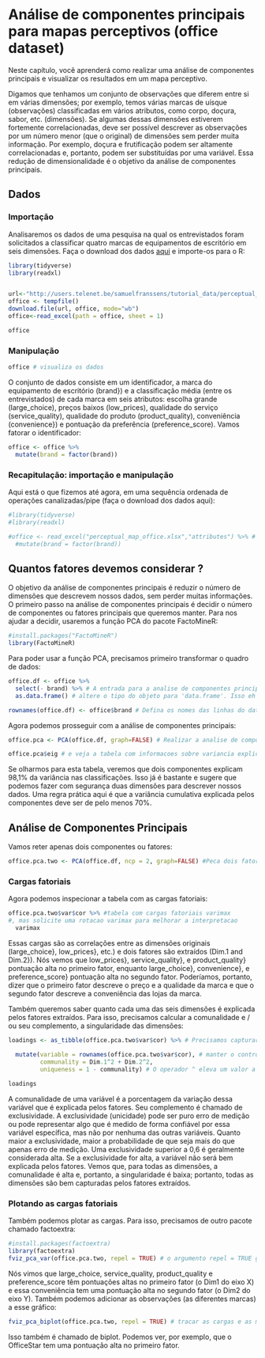 # Análise de componentes principais para mapas perceptivos (office dataset){.unlisted .unnumbered}

Neste capítulo, você aprenderá como realizar uma análise de componentes principais e visualizar os resultados em um mapa perceptivo.

Digamos que tenhamos um conjunto de observações que diferem entre si em várias dimensões; por exemplo, temos várias marcas de uísque (observações) classificadas em vários atributos, como corpo, doçura, sabor, etc. (dimensões). Se algumas dessas dimensões estiverem fortemente correlacionadas, deve ser possível descrever as observações por um número menor (que o original) de dimensões sem perder muita informação. Por exemplo, doçura e frutificação podem ser altamente correlacionadas e, portanto, podem ser substituídas por uma variável. Essa redução de dimensionalidade é o objetivo da análise de componentes principais.

## Dados {.unlisted .unnumbered}
### Importação {.unlisted .unnumbered}

Analisaremos os dados de uma pesquisa na qual os entrevistados foram solicitados a classificar quatro marcas de equipamentos de escritório em seis dimensões. Faça o download dos dados [aqui](http://users.telenet.be/samuelfranssens/tutorial_data/perceptual_map_office.xlsx) e importe-os para o R:

```r
library(tidyverse)
library(readxl)


url<-"http://users.telenet.be/samuelfranssens/tutorial_data/perceptual_map_office.xlsx"
office <- tempfile()
download.file(url, office, mode="wb")
office<-read_excel(path = office, sheet = 1)

office

```

### Manipulação {.unlisted .unnumbered}


```r
office # visualiza os dados
```

O conjunto de dados consiste em um identificador, a marca do equipamento de escritório (brand}) e a classificação média (entre os entrevistados) de cada marca em seis atributos: escolha grande (large\_choice), preços baixos (low\_prices), qualidade do serviço (service\_quality), qualidade do produto (product\_quality), conveniência (convenience}) e pontuação da preferência (preference\_score). Vamos fatorar o identificador:


```r
office <- office %>% 
  mutate(brand = factor(brand))
```


### Recapitulação: importação e manipulação {.unlisted .unnumbered}


Aqui está o que fizemos até agora, em uma sequência ordenada de operações canalizadas/pipe (faça o download dos dados aqui):

```r
#library(tidyverse)
#library(readxl)

#office <- read_excel("perceptual_map_office.xlsx","attributes") %>% # 
  #mutate(brand = factor(brand))
```


## Quantos fatores devemos considerar ? {.unlisted .unnumbered}


O objetivo da análise de componentes principais é reduzir o número de dimensões que descrevem nossos dados, sem perder muitas informações. O primeiro passo na análise de componentes principais é decidir o número de componentes ou fatores principais que queremos manter. Para nos ajudar a decidir, usaremos a função PCA do pacote FactoMineR:

```r
#install.packages("FactoMineR")
library(FactoMineR)
```

Para poder usar a função PCA, precisamos primeiro transformar o quadro de dados:

```r
office.df <- office %>% 
  select(- brand) %>% # A entrada para a analise de componentes principais deve ser apenas as dimensoes, nao o (s) identificador (es); portanto, vamos remover os identificadores.
  as.data.frame() # altere o tipo do objeto para 'data.frame'. Isso eh necessario para a funcao PCA

rownames(office.df) <- office$brand # Defina os nomes das linhas do data.frame para as marcas (isso eh importante mais tarde ao fazer um biplot)
```

Agora podemos prosseguir com a análise de componentes principais:

```r
office.pca <- PCA(office.df, graph=FALSE) # Realizar a analise de componentes principais

office.pca$eig # e veja a tabela com informacoes sobre variancia explicada
```

Se olharmos para esta tabela, veremos que dois componentes explicam 98,1\% da variância nas classificações. Isso já é bastante e sugere que podemos fazer com segurança duas dimensões para descrever nossos dados. Uma regra prática aqui é que a variância cumulativa explicada pelos componentes deve ser de pelo menos 70\%.


## Análise de Componentes Principais {.unlisted .unnumbered}


Vamos reter apenas dois componentes ou fatores:

```r
office.pca.two <- PCA(office.df, ncp = 2, graph=FALSE) #Peca dois fatores preenchendo o argumento ncp.
```

### Cargas fatoriais {.unlisted .unnumbered}

Agora podemos inspecionar a tabela com as cargas fatoriais:

```r
office.pca.two$var$cor %>% #tabela com cargas fatoriais varimax 
#, mas solicite uma rotacao varimax para melhorar a interpretacao
  varimax
```

Essas cargas são as correlações entre as dimensões originais  (large\_choice}, low\_prices}, etc.) e dois fatores são extraídos (Dim.1 and Dim.2}). Nós vemos que low\_prices}, service\_quality}, e product\_quality} pontuação alta no primeiro fator, enquanto large\_choice}, convenience}, e preference\_score} pontuação alta no segundo fator. Poderíamos, portanto, dizer que o primeiro fator descreve o preço e a qualidade da marca e que o segundo fator descreve a conveniência das lojas da marca.

Também queremos saber quanto cada uma das seis dimensões é explicada pelos fatores extraídos. Para isso, precisamos calcular a comunalidade e / ou seu complemento, a singularidade das dimensões:

```r
loadings <- as_tibble(office.pca.two$var$cor) %>% # Precisamos capturar os carregamentos como um quadro de dados em um novo objeto. Use as_tibble(), caso contrario, nao podemos acessar os diferentes fatores

  mutate(variable = rownames(office.pca.two$var$cor), # manter o controle dos nomes das linhas (eles sao removidos ao converter para tibble)
         communality = Dim.1^2 + Dim.2^2, 
         uniqueness = 1 - communality) # O operador ^ eleva um valor a uma determinada potencia. Para calcular a comunalidade, precisamos somar os quadrados das cargas em cada fator.
         
loadings

```

A comunalidade de uma variável é a porcentagem da variação dessa variável que é explicada pelos fatores. Seu complemento é chamado de exclusividade. A exclusividade (unicidade) pode ser puro erro de medição ou pode representar algo que é medido de forma confiável por essa variável específica, mas não por nenhuma das outras variáveis. Quanto maior a exclusividade, maior a probabilidade de que seja mais do que apenas erro de medição. Uma exclusividade superior a 0,6 é geralmente considerada alta. Se a exclusividade for alta, a variável não será bem explicada pelos fatores. Vemos que, para todas as dimensões, a comunalidade é alta e, portanto, a singularidade é baixa; portanto, todas as dimensões são bem capturadas pelos fatores extraídos.


### Plotando as cargas fatoriais {.unlisted .unnumbered}


Também podemos plotar as cargas. Para isso, precisamos de outro pacote chamado factoextra:

```r
#install.packages(factoextra)
library(factoextra)
fviz_pca_var(office.pca.two, repel = TRUE) # o argumento repel = TRUE garante que o texto seja exibido corretamente no grafico
```

Nós vimos que large\_choice, service\_quality, product\_quality e preference\_score têm pontuações altas no primeiro fator (o Dim1 do eixo X) e essa conveniência tem uma pontuação alta no segundo fator (o Dim2 do eixo Y). Também podemos adicionar as observações (as diferentes marcas) a esse gráfico:


```r
fviz_pca_biplot(office.pca.two, repel = TRUE) # tracar as cargas e as marcas juntas em uma trama
```


Isso também é chamado de biplot. Podemos ver, por exemplo, que o OfficeStar tem uma pontuação alta no primeiro fator.





















